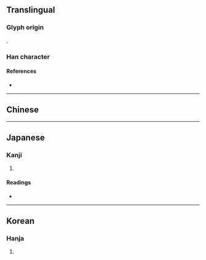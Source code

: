 {{also|即}}
{{character info}}
{{character info|0x2F830}}
==Translingual==

===Glyph origin===
{{Han etym}}
{{Han compound|皀|卪|c1=s|c2=p|ls=psc}}.

===Han character===
{{Han char|rn=26|rad=卩|as=07|sn=9|four=|canj=HPSL,XHPSL|ids=⿰皀卩}}

====References====
* {{Han ref|kx=0160.030|dkj=02872|hdz=10316.020|uh=537D|ud=21373}}

----

==Chinese==
{{zh-see|即|v}}

----

==Japanese==
{{ja-kanji forms|即|卽}}

===Kanji===
{{ja-kanji|grade=|rs=卩07|shin=即}}

# {{rfdef|ja|sort=卩07}}

====Readings====
* {{ja-readings|on=[[そく]] (soku), [[しょく]] (shoku)|kun=[[つく]] (tsuku), [[すなわち]] (sunawachi), [[もし]] (moshi)}}

----

==Korean==

===Hanja===
{{ko-hanja|hangeul=즉|rv=jeuk|mr=chŭk}}

# {{rfdef|ko|sort=卩07}}